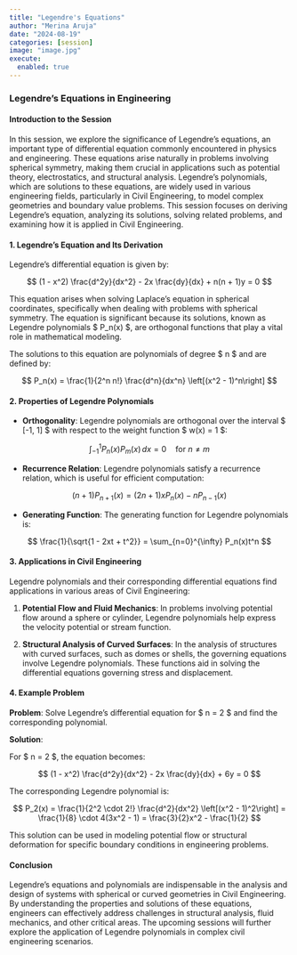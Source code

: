 ```yaml
---
title: "Legendre's Equations"
author: "Merina Aruja"
date: "2024-08-19"
categories: [session]
image: "image.jpg"
execute: 
  enabled: true
---
```



### **Legendre's Equations in Engineering**

#### **Introduction to the Session**

In this session, we explore the significance of Legendre's equations, an important type of differential equation commonly encountered in physics and engineering. These equations arise naturally in problems involving spherical symmetry, making them crucial in applications such as potential theory, electrostatics, and structural analysis. Legendre’s polynomials, which are solutions to these equations, are widely used in various engineering fields, particularly in Civil Engineering, to model complex geometries and boundary value problems. This session focuses on deriving Legendre’s equation, analyzing its solutions, solving related problems, and examining how it is applied in Civil Engineering.

#### **1. Legendre’s Equation and Its Derivation**

Legendre’s differential equation is given by:

$$
(1 - x^2) \frac{d^2y}{dx^2} - 2x \frac{dy}{dx} + n(n + 1)y = 0
$$

This equation arises when solving Laplace’s equation in spherical coordinates, specifically when dealing with problems with spherical symmetry. The equation is significant because its solutions, known as Legendre polynomials $ P_n(x) $, are orthogonal functions that play a vital role in mathematical modeling.

The solutions to this equation are polynomials of degree $ n $ and are defined by:

$$
P_n(x) = \frac{1}{2^n n!} \frac{d^n}{dx^n} \left[(x^2 - 1)^n\right]
$$

#### **2. Properties of Legendre Polynomials**

- **Orthogonality**: Legendre polynomials are orthogonal over the interval $ [-1, 1] $ with respect to the weight function $ w(x) = 1 $:

$$
\int_{-1}^{1} P_n(x) P_m(x) \, dx = 0 \quad \text{for} \ n \neq m
$$

- **Recurrence Relation**: Legendre polynomials satisfy a recurrence relation, which is useful for efficient computation:

$$
(n + 1)P_{n+1}(x) = (2n + 1)xP_n(x) - nP_{n-1}(x)
$$

- **Generating Function**: The generating function for Legendre polynomials is:

$$
\frac{1}{\sqrt{1 - 2xt + t^2}} = \sum_{n=0}^{\infty} P_n(x)t^n
$$

#### **3. Applications in Civil Engineering**

Legendre polynomials and their corresponding differential equations find applications in various areas of Civil Engineering:

1. **Potential Flow and Fluid Mechanics**: In problems involving potential flow around a sphere or cylinder, Legendre polynomials help express the velocity potential or stream function.

2. **Structural Analysis of Curved Surfaces**: In the analysis of structures with curved surfaces, such as domes or shells, the governing equations involve Legendre polynomials. These functions aid in solving the differential equations governing stress and displacement.

#### **4. Example Problem**

**Problem**: Solve Legendre’s differential equation for $ n = 2 $ and find the corresponding polynomial.

**Solution**:

For $ n = 2 $, the equation becomes:

$$
(1 - x^2) \frac{d^2y}{dx^2} - 2x \frac{dy}{dx} + 6y = 0
$$

The corresponding Legendre polynomial is:

$$
P_2(x) = \frac{1}{2^2 \cdot 2!} \frac{d^2}{dx^2} \left[(x^2 - 1)^2\right] = \frac{1}{8} \cdot 4(3x^2 - 1) = \frac{3}{2}x^2 - \frac{1}{2}
$$

This solution can be used in modeling potential flow or structural deformation for specific boundary conditions in engineering problems.

#### **Conclusion**

Legendre’s equations and polynomials are indispensable in the analysis and design of systems with spherical or curved geometries in Civil Engineering. By understanding the properties and solutions of these equations, engineers can effectively address challenges in structural analysis, fluid mechanics, and other critical areas. The upcoming sessions will further explore the application of Legendre polynomials in complex civil engineering scenarios.
